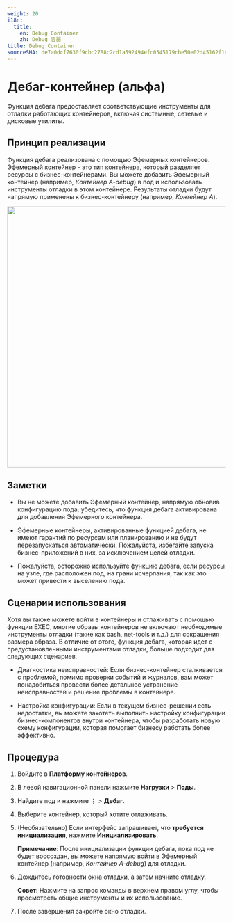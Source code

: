 ```yaml
---
weight: 20
i18n:
  title:
    en: Debug Container
    zh: Debug 容器
title: Debug Container
sourceSHA: de7a0dcf7630f9cbc2788c2cd1a592494efc0545179cbe50e02d45162f14914f
---
```


# Дебаг-контейнер (альфа)

Функция дебага предоставляет соответствующие инструменты для отладки работающих контейнеров, включая системные, сетевые и дисковые утилиты.

## Принцип реализации

Функция дебага реализована с помощью Эфемерных контейнеров. Эфемерный контейнер - это тип контейнера, который разделяет ресурсы с бизнес-контейнерами. Вы можете добавить Эфемерный контейнер (например, *Контейнер A-debug*) в под и использовать инструменты отладки в этом контейнере. Результаты отладки будут напрямую применены к бизнес-контейнеру (например, *Контейнер A*).

<img src="./assets/pod_debug_schema.png" width="600" />

## Заметки

- Вы не можете добавить Эфемерный контейнер, напрямую обновив конфигурацию пода; убедитесь, что функция дебага активирована для добавления Эфемерного контейнера.

- Эфемерные контейнеры, активированные функцией дебага, не имеют гарантий по ресурсам или планированию и не будут перезапускаться автоматически. Пожалуйста, избегайте запуска бизнес-приложений в них, за исключением целей отладки.

- Пожалуйста, осторожно используйте функцию дебага, если ресурсы на узле, где расположен под, на грани исчерпания, так как это может привести к выселению пода.

## Сценарии использования

Хотя вы также можете войти в контейнеры и отлаживать с помощью функции EXEC, многие образы контейнеров не включают необходимые инструменты отладки (такие как bash, net-tools и т.д.) для сокращения размера образа. В отличие от этого, функция дебага, которая идет с предустановленными инструментами отладки, больше подходит для следующих сценариев.

- Диагностика неисправностей: Если бизнес-контейнер сталкивается с проблемой, помимо проверки событий и журналов, вам может понадобиться провести более детальное устранение неисправностей и решение проблемы в контейнере.

- Настройка конфигурации: Если в текущем бизнес-решении есть недостатки, вы можете захотеть выполнить настройку конфигурации бизнес-компонентов внутри контейнера, чтобы разработать новую схему конфигурации, которая помогает бизнесу работать более эффективно.

## Процедура

1. Войдите в **Платформу контейнеров**.

2. В левой навигационной панели нажмите **Нагрузки** > **Поды**.

3. Найдите под и нажмите ⋮ > **Дебаг**.

4. Выберите контейнер, который хотите отлаживать.

5. (Необязательно) Если интерфейс запрашивает, что **требуется инициализация**, нажмите **Инициализировать**.

   **Примечание**: После инициализации функции дебага, пока под не будет воссоздан, вы можете напрямую войти в Эфемерный контейнер (например, *Контейнер A-debug*) для отладки.

6. Дождитесь готовности окна отладки, а затем начните отладку.

   **Совет**: Нажмите на запрос команды в верхнем правом углу, чтобы просмотреть общие инструменты и их использование.

7. После завершения закройте окно отладки.
